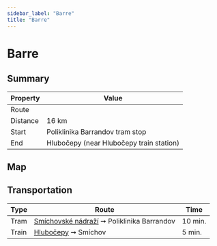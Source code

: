 ```yaml
---
sidebar_label: "Barre"
title: "Barre"
---
```


# Barre

## Summary

| Property | Value |
| --- | --- |
| Route | <TrailRouteLink id="barre"></TrailRouteLink> |
| Distance | 16 km |
| Start | Poliklinika Barrandov tram stop |
| End | Hlubočepy (near Hlubočepy train station) |

## Map

<GarminEmbeddedCourse id="249757782"></GarminEmbeddedCourse>

## Transportation

| Type | Route | Time |
| --- | --- | --- |
| Tram | [Smíchovské nádraží](https://www.seznam.cz/jizdnirady/pubt%3A15305985%3A9g.EixXogA-%3Epubt%3A15306601%3A9g9lFxXgkP?o=544&t=0 "See timetable" ) ➞ Poliklinika Barrandov | 10 min. |
| Train | [Hlubočepy](https://www.seznam.cz/jizdnirady/pubt%3A15212558%3A9gxSExXiM8-%3Epubt%3A15212579%3A9gzvCxXonb?o=528&t=0 "See timetable" ) ➞ Smíchov | 5 min. |
